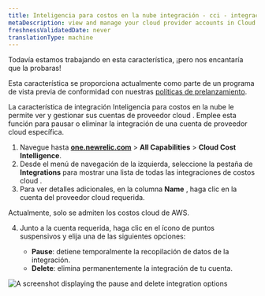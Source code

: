 ```yaml
---
title: Inteligencia para costos en la nube integración - cci - integración - integración de inteligencia de costos cloud - pausar integración - eliminar integración
metaDescription: view and manage your cloud provider accounts in Cloud Cost Intelligence. Learn how to pause or delete integrations for specific cloud provider accounts.
freshnessValidatedDate: never
translationType: machine
---
```


<Callout title="avance">
  Todavía estamos trabajando en esta característica, ¡pero nos encantaría que la probaras!

  Esta característica se proporciona actualmente como parte de un programa de vista previa de conformidad con nuestras [políticas de prelanzamiento](/docs/licenses/license-information/referenced-policies/new-relic-pre-release-policy).
</Callout>

La característica de integración Inteligencia para costos en la nube le permite ver y gestionar sus cuentas de proveedor cloud . Emplee esta función para pausar o eliminar la integración de una cuenta de proveedor cloud específica.

1. Navegue hasta <DNT>[**one.newrelic.com**](https://one.newrelic.com) &gt; **All Capabilities** &gt; **Cloud Cost Intelligence**</DNT>.
2. Desde el menú de navegación de la izquierda, seleccione la pestaña de **Integrations** para mostrar una lista de todas las integraciones de costos cloud .
3. Para ver detalles adicionales, en la columna **Name** , haga clic en la cuenta del proveedor cloud requerida.

<Callout variant="important">
  Actualmente, solo se admiten los costos cloud de AWS.
</Callout>

4. Junto a la cuenta requerida, haga clic en el ícono de puntos suspensivos y elija una de las siguientes opciones:

   * **Pause**: detiene temporalmente la recopilación de datos de la integración.
   * **Delete**: elimina permanentemente la integración de tu cuenta.

<img title="Pause and delete integration" alt="A screenshot displaying the pause and delete integration options" src="/images/pause-delete-cci.webp" />